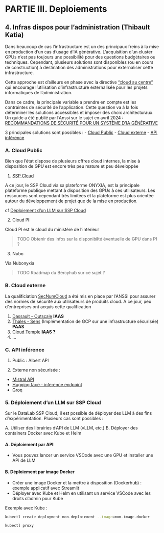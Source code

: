 
# PARTIE III. Deploiements

## 4. Infras dispos pour l’administration (Thibault Katia)

Dans beaucoup de cas l'infrastructure est un des principaux freins à la mise en production d'un cas d'usage d'IA générative. L'acquisition d'un cluster GPUs n'est pas toujours une possibilité pour des questions budgétaires ou techniques. Cependant, plusieurs solutions sont disponibles (ou en cours de construction) à destination des administrations pour externaliser cette infrastructure. 

Cette approche est d'ailleurs en phase avec la directive ["cloud au centre"](https://www.legifrance.gouv.fr/download/pdf/circ?id=45446) qui encourage l'utilisation d'infrastructure externalisée pour les projets informatiques de l'administration.

Dans ce cadre, la principale variable a prendre en compte est les contraintes de sécurité de l'application. Cette question va à la fois déterminer les solutions accessibles et imposer des choix architecturaux. Un guide a été publié par l'Anssi sur le sujet en avril 2024 : [RECOMMANDATIONS DE SÉCURITÉ
POUR UN SYSTÈME D'IA GÉNÉRATIVE](https://cyber.gouv.fr/sites/default/files/document/Recommandations_de_s%C3%A9curit%C3%A9_pour_un_syst%C3%A8me_d_IA_g%C3%A9n%C3%A9rative.pdf)

3 principales solutions sont possibles : 
- [Cloud Public](#cloud-public)
- [Cloud externe](#cloud-externe)
- [API inférence](#api-inference)


### A. Cloud Public

Bien que l'état dispose de plusieurs offres cloud internes, la mise à disposition de GPU est encore très peu mature et peu développée

1. [SSP Cloud](https://datalab.sspcloud.fr/?lang=fr)

A ce jour, le SSP Cloud via sa plateforme ONYXIA, est la principale plateforme publique mettant à disposition des GPUs à ces utilisateurs. Les ressources sont cependant très limitées et la plateforme est plus orientée autour du développement de projet que de la mise en production.

cf [Déploiement d'un LLM sur SSP Cloud](#Déploiement d'un LLM sur SSP Cloud)

2. Cloud PI

Cloud PI est le cloud du ministère de l'intérieur 

> TODO Obtenir des infos sur la disponibilté éventuelle de GPU dans PI ? 

3. Nubo

Via Nubonyxia 

> TODO Roadmap du Bercyhub sur ce sujet ? 

### B. Cloud externe

La qualificiation [SecNumCloud](https://cyber.gouv.fr/secnumcloud-pour-les-fournisseurs-de-services-cloud) a été mis en place par l'ANSSI pour assurer des normes de sécurité aux utilisateurs de produits cloud. A ce jour, peu d'entreprises ont acquis cette qualification

1. [Dassault - Outscale](https://fr.outscale.com/) **IAAS** 
2. [Thales - Sens](https://www.s3ns.io/) (Implémentation de GCP sur une infrastructure sécurisée) **PAAS** 
3. [Cloud Temple](https://www.cloud-temple.com/) **IAAS ?** 
4. ... 

### C. API inférence 

1. Public :  Albert API

2. Externe non sécurisée :

- [Mistral API](https://mistral.ai/fr/)
- [Hugging face - inference endpoint](https://huggingface.co/inference-endpoints/dedicated)
- [Groq](https://wow.groq.com/why-groq/)

### 5. Déploiement d'un LLM sur SSP Cloud

Sur le DataLab SSP Cloud, il est possible de déployer des LLM à des fins d'expérimentation. Plusieurs cas sont possibles :

A. Utiliser des librairies d'API de LLM (vLLM, etc.)
B. Déployer des containers Docker avec Kube et Helm

#### A. Déploiement par API

* Vous pouvez lancer un service VSCode avec une GPU et installer une API de LLM

#### B. Déploiement par image Docker

* Créer une image Docker et la mettre à disposition (Dockerhub) : exemple applicatif avec Streamlit
* Déployer avec Kube et Helm en utilisant un service VSCode avec les droits d'admin pour Kube


Exemple avec Kube :

```bash
kubectl create deployment mon-deploiement --image=mon-image-docker
```


```bash
kubectl proxy
```

